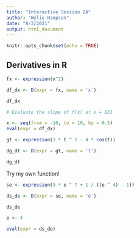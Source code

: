 ```yaml
---
title: "Interactive Session 2A"
author: "Wylie Hampson"
date: "8/3/2021"
output: html_document
---
```


```r
knitr::opts_chunk$set(echo = TRUE)
```

## Derivatives in R

```r
fx <- expression(x^2)

df_dx <- D(expr = fx, name = 'x')

df_dx

# Evaluate the slope of f(x) at x = 831

x <- seq(from = -10, to = 10, by = 0.5)
eval(expr = df_dx)
```

```r
gt <- expression(3 * t ^ 2 - 4 * cos(t))

dg_dt <- D(expr = gt, name = 't')

dg_dt
```

Try my own function!
```r
se <- expression(9 * e ^ 7 + 1 / ((e ^ 4) - 1))

ds_de <- D(expr = se, name = 'e')

ds_de

e <- 4

eval(expr = ds_de)
```







